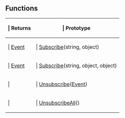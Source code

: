 ==Functions==

{{Lua/Table_Prefix}}
{| {{Lua/Table_Header}}
!{{Lua/Column_Style/Returns_List}} | Returns
!{{Lua/Column_Style/Prototype_List}} | Prototype
|-
|{{Lua/Cell_Style/Returns_List}} | [[Lua/Shared/Event|Event]]
|{{Lua/Cell_Style/Prototype_List}} | [[Lua/Shared/BaseEventManager/Functions/Subscribe|Subscribe]](string, object)
|-
|{{Lua/Cell_Style/Returns_List}} | [[Lua/Shared/Event|Event]]
|{{Lua/Cell_Style/Prototype_List}} | [[Lua/Shared/BaseEventManager/Functions/Subscribe|Subscribe]](string, object, object)
|-
|{{Lua/Cell_Style/Returns_List}} | 
|{{Lua/Cell_Style/Prototype_List}} | [[Lua/Shared/BaseEventManager/Functions/Unsubscribe|Unsubscribe]]([[Lua/Shared/Event|Event]])
|-
|{{Lua/Cell_Style/Returns_List}} | 
|{{Lua/Cell_Style/Prototype_List}} | [[Lua/Shared/BaseEventManager/Functions/UnsubscribeAll|UnsubscribeAll]]()
|} {{Lua/Table_Suffix}}